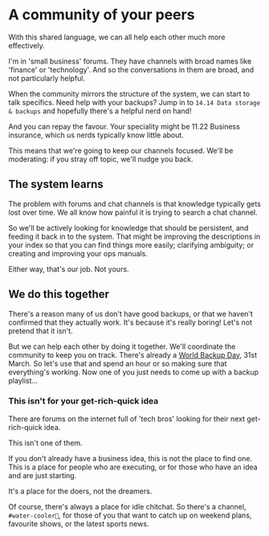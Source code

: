 # A community of your peers

With this shared language, we can all help each other much more effectively.

I'm in 'small business' forums. They have channels with broad names like 'finance' or 'technology'. And so the conversations in them are broad, and not particularly helpful.

When the community mirrors the structure of the system, we can start to talk specifics. Need help with your backups? Jump in to `14.14 Data storage & backups` and hopefully there's a helpful nerd on hand!

And you can repay the favour. Your speciality might be 11.22 Business insurance, which us nerds typically know little about.

This means that we're going to keep our channels focused. We'll be moderating: if you stray off topic, we'll nudge you back.

## The system learns

The problem with forums and chat channels is that knowledge typically gets lost over time. We all know how painful it is trying to search a chat channel.

So we'll be actively looking for knowledge that should be persistent, and feeding it back in to the system. That might be improving the descriptions in your index so that you can find things more easily; clarifying ambiguity; or creating and improving your ops manuals.

Either way, that's our job. Not yours.

## We do this together

There's a reason many of us don't have good backups, or that we haven't confirmed that they actually work. It's because it's really boring! Let's not pretend that it isn't.

But we can help each other by doing it together. We'll coordinate the community to keep you on track. There's already a [World Backup Day](https://www.worldbackupday.com/), 31st March. So let's use that and spend an hour or so making sure that everything's working. Now one of you just needs to come up with a backup playlist...

### This isn't for your get-rich-quick idea

There are forums on the internet full of 'tech bros' looking for their next get-rich-quick idea.

This isn't one of them.

If you don't already have a business idea, this is not the place to find one. This is a place for people who are executing, or for those who have an idea and are just starting.

It's a place for the doers, not the dreamers.

Of course, there's always a place for idle chitchat. So there's a channel, `#water-cooler🚰`, for those of you that want to catch up on weekend plans, favourite shows, or the latest sports news.
